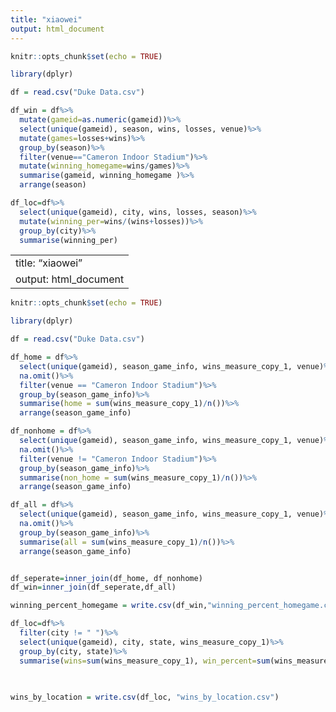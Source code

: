 ```yaml
---
title: "xiaowei"
output: html_document
---
```


```r
knitr::opts_chunk$set(echo = TRUE)
```
```r
library(dplyr)
```

```r
df = read.csv("Duke Data.csv")
```

```r
df_win = df%>%
  mutate(gameid=as.numeric(gameid))%>%
  select(unique(gameid), season, wins, losses, venue)%>%
  mutate(games=losses+wins)%>%
  group_by(season)%>%
  filter(venue=="Cameron Indoor Stadium")%>%
  mutate(winning_homegame=wins/games)%>%
  summarise(gameid, winning_homegame )%>%
  arrange(season)
```

```r
df_loc=df%>%
  select(unique(gameid), city, wins, losses, season)%>%
  mutate(winning_per=wins/(wins+losses))%>%
  group_by(city)%>%
  summarise(winning_per)
```

---
title: "xiaowei"
output: html_document
---

```r
knitr::opts_chunk$set(echo = TRUE)
```
```r
library(dplyr)
```

```r
df = read.csv("Duke Data.csv")
```

```r
df_home = df%>%
  select(unique(gameid), season_game_info, wins_measure_copy_1, venue)%>%
  na.omit()%>%
  filter(venue == "Cameron Indoor Stadium")%>%
  group_by(season_game_info)%>%
  summarise(home = sum(wins_measure_copy_1)/n())%>%
  arrange(season_game_info)

df_nonhome = df%>%
  select(unique(gameid), season_game_info, wins_measure_copy_1, venue)%>%
  na.omit()%>%
  filter(venue != "Cameron Indoor Stadium")%>%
  group_by(season_game_info)%>%
  summarise(non_home = sum(wins_measure_copy_1)/n())%>%
  arrange(season_game_info)

df_all = df%>%
  select(unique(gameid), season_game_info, wins_measure_copy_1, venue)%>%
  na.omit()%>%
  group_by(season_game_info)%>%
  summarise(all = sum(wins_measure_copy_1)/n())%>%
  arrange(season_game_info)


df_seperate=inner_join(df_home, df_nonhome)
df_win=inner_join(df_seperate,df_all)

winning_percent_homegame = write.csv(df_win,"winning_percent_homegame.csv")
```

```r
df_loc=df%>%
  filter(city != " ")%>%
  select(unique(gameid), city, state, wins_measure_copy_1)%>%
  group_by(city, state)%>%
  summarise(wins=sum(wins_measure_copy_1), win_percent=sum(wins_measure_copy_1)/n())
  
  

wins_by_location = write.csv(df_loc, "wins_by_location.csv")
```


